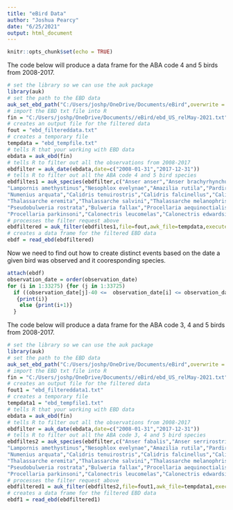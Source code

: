 ---
title: "eBird Data"
author: "Joshua Pearcy"
date: "6/25/2021"
output: html_document
---

```{r setup, include=FALSE}
knitr::opts_chunk$set(echo = TRUE)
```

The code below will produce a data frame for the ABA code 4 and 5 birds from 2008-2017. 

```{r}
# set the library so we can use the auk package
library(auk)
# set the path to the EBD data 
auk_set_ebd_path("C:/Users/joshp/OneDrive/Documents/eBird",overwrite = TRUE)
# import the EBD txt file into R
fin = "C:/Users/joshp/OneDrive/Documents//eBird/ebd_US_relMay-2021.txt"
# creates an output file for the filtered data
fout = "ebd_filtereddata.txt"
# creates a temporary file 
tempdata = "ebd_tempfile.txt"
# tells R that your working with EBD data
ebdata = auk_ebd(fin)
# tells R to filter out all the observations from 2008-2017
ebdfilter = auk_date(ebdata,date=c("2008-01-31","2017-12-31"))
# tells R to filter out all the ABA code 4 and 5 bird species
ebdfiltes1 = auk_species(ebdfilter,c("Anser anser","Anser brachyrhynchus","Branta leucopsis","Tadorna tadorna","Sibirionetta formosa","Spatula querquedula","Mareca falcata","Anas zonorhyncha","Anas bahamensis","Melanitta stejnegeri","Melanitta nigra","Columba palumbus","Patagioenas squamosa","Streptopelia orientalis","Streptopelia turtur","Geotrygon montana","Geotrygon chrysia","Zenaida aurita","Cuculus optatus","Caprimulgus jotaka","Streptoprocne zonaris","Hirundapus caudacutus","Apus apus","Apus pacificus","Tachornis phoenicobia","Anthracothorax prevostii",
"Lampornis amethystinus","Nesophlox evelynae","Amazilia rutila","Pardirallus maculatus","Aramides axillaris","Crex crex","Gallinula chloropus","Fulica atra","Heliornis fulica","Grus grus","Grus monacha","Burhinus bistriatus","Himantopus himantopus","Haematopus ostralegus","Vanellus vanellus","Pluvialis apricaria","Charadrius morinellus","Charadrius dubius","Charadrius leschenaultii","Charadrius collaris","Jacana spinosa","Numenius minutus","Numenius madagascariensis","Numenius tenuirostris",
"Numenius arquata","Calidris tenuirostris","Calidris falcinellus","Calidris minuta","Lymnocryptes minimus","Scolopax rusticola","Gallinago solitaria","Gallinago stenura","Tringa ochropus","Tringa erythropus","Tringa totanus","Tringa stagnatilis","Glareola maldivarum","Creagrus furcatus","Chroicocephalus cirrocephalus","Ichthyaetus ichthyaetus","Larus belcheri","Larus crassirostris","Larus michahellis","Larus dominicanus","Sternula albifrons","Phaetusa simplex","Chlidonias leucopterus","Chlidonias hybrida","Thalasseus bergii","Thalassarche chlororhynchos","Thalassarche cauta",
"Thalassarche eremita","Thalassarche salvini","Thalassarche melanophris","Phoebetria palpebrata","Diomedea exulans","Fregetta tropica","Hydrobates pelagicus","Macronectes halli","Pterodroma gouldi","Pterodroma solandri","Pterodroma neglecta","Pterodroma heraldica","Pterodroma madeira","Pterodroma longirostris",
"Pseudobulweria rostrata","Bulweria fallax","Procellaria aequinoctialis",
"Procellaria parkinsoni","Calonectris leucomelas","Calonectris edwardsii","Puffinus bryani","Puffinus baroli","Jabiru mycteria","Fregata ariel","Sula granti","Sula nebouxii","Ixobrychus sinensis","Tigrisoma mexicanum","Ardea cinerea","Ardea intermedia","Egretta eulophotes","Egretta garzetta","Egretta gularis","Ardeola bacchus","Eudocimus ruber","Harpagus bidentatus","Accipiter soloensis","Milvus migrans","Haliaeetus albicilla","Haliaeetus pelagicus","Geranospiza caerulescens","Buteogallus urubitinga","Rupornis magnirostris","Buteo rufinus","Otus sunia","Ciccaba virgata","Asio stygius","Ninox japonica","Euptilotis neoxenus","Upupa epops","Chloroceryle amazona","Jynx torquilla","Dendrocopos major","Micrastur semitorquatus","Falco tinnunculus","Falco vespertinus","Falco subbuteo","Rhynchopsitta pachyrhyncha","Tityra semifasciata","Pachyramphus major","Myiopagis viridicata","Elaenia albiceps","Myiarchus nuttingi","Myiozetetes similis","Legatus leucophaius","Empidonomus varius","Empidonomus aurantioatrocristatus","Tyrannus caudifasciatus","Mitrephanes phaeocercus","Contopus caribaeus","Empidonax affinis","Lanius cristatus","Lanius collurio","Vireo crassirostris","Vireo gundlachii","Vireo magister","Psilorhinus morio","Corvus monedula","Corvus imparatus","Tachycineta cyaneoviridis","Tachycineta albilinea","Progne tapera","Progne elegans","Progne chalybea","Progne cryptoleuca","Delichon urbicum","Thryophilus sinaloa","Phylloscopus trochilus","Phylloscopus collybita","Phylloscopus sibilatrix","Phylloscopus fuscatus","Phylloscopus proregulus","Phylloscopus inornatus","Phylloscopus examinandus","Sylvia curruca","Acrocephalus schoenobaenus","Acrocephalus dumetorum","Locustella lanceolata","Locustella fluviatilis","Muscicapa griseisticta","Muscicapa dauurica","Muscicapa striata","Muscicapa sibirica","Erithacus rubecula","Larvivora cyane","Larvivora sibilans","Tarsiger cyanurus","Ficedula narcissina","Ficedula mugimaki","Ficedula albicilla","Phoenicurus phoenicurus","Saxicola torquatus","Oenanthe pleschanka","Myadestes occidentalis","Catharus aurantiirostris","Catharus mexicanus","Turdus viscivorus","Turdus merula","Turdus eunomus","Turdus pilaris","Turdus iliacus","Turdus philomelos","Turdus assimilis","Turdus plumbeus","Ridgwayia pinicola","Melanotis caerulescens","Mimus gundlachii","Ptiliogonys cinereus","Prunella montanella","Lonchura malacca","Motacilla citreola","Motacilla cinerea","Anthus trivialis","Anthus gustavi","Fringilla coelebs","Coccothraustes coccothraustes","Carpodacus erythrinus","Carpodacus roseus","Pyrrhula pyrrhula","Leucosticte arctoa","Chloris sinica","Spinus spinus","Emberiza leucocephalos","Emberiza chrysophrys","Emberiza pusilla","Emberiza elegans","Emberiza aureola","Emberiza variabilis","Emberiza pallasi","Emberiza schoeniclus","Spizella wortheni","Icterus wagleri","Icterus pustulatus","Icterus abeillei","Agelaius humeralis","Oreothlypis superciliosa","Geothlypis poliocephala","Basileuterus culicivorus","Myioborus miniatus","Rhodothraupis celaeno","Pheucticus chrysopeplus","Cyanocompsa parellina","Cyanerpes cyaneus","Coereba flaveola","Melanospiza bicolor"))
# processes the filter request above
ebdfiltered = auk_filter(ebdfiltes1,file=fout,awk_file=tempdata,execute = TRUE,overwrite = TRUE)
# creates a data frame for the filtered EBD data
ebdf = read_ebd(ebdfiltered)
```

Now we need to find out how to create distinct events based on the date a given bird was observed and it cooresponding species.

```{r}
attach(ebdf)
observation_date = order(observation_date)
for (i in 1:33275) {for (j in 1:33725)
  if ((observation_date[j]-40 <=  observation_date[i] <= observation_date[j]+40)&(common_name[i] = common_name[j]))
   {print(i)}
    else {print(i+1)}
  }
```

The code below will produce a data frame for the ABA code 3, 4 and 5 birds from 2008-2017. 

```{r}
# set the library so we can use the auk package
library(auk)
# set the path to the EBD data 
auk_set_ebd_path("C:/Users/joshp/OneDrive/Documents/eBird",overwrite = TRUE)
# import the EBD txt file into R
fin = "C:/Users/joshp/OneDrive/Documents//eBird/ebd_US_relMay-2021.txt"
# creates an output file for the filtered data
fout1 = "ebd_filtereddata1.txt"
# creates a temporary file 
tempdata1 = "ebd_tempfile1.txt"
# tells R that your working with EBD data
ebdata = auk_ebd(fin)
# tells R to filter out all the observations from 2008-2017
ebdfilter = auk_date(ebdata,date=c("2008-01-31","2017-12-31"))
# tells R to filter out all the ABA code 3, 4 and 5 bird species
ebdfiltes2 = auk_species(ebdfilter,c("Anser fabalis","Anser serrirostris","Cygnus cygnus","Aythya ferina","Aythya fuligula","Mergellus albellus","Nomonyx dominicus","Phoenicopterus ruber","Pterocles exustus","Columbina talpacoti","Crotophaga ani","Cuculus canorus","Antrostomus ridgwayi","Aerodramus bartschi","Colibri thalassinus","Charadrius hiaticula","Charadrius mongolus","Limosa limosa","Calidris pugnax","Calidris acuminata","Calidris ferruginea","Calidris temminckii","Calidris subminuta","Calidris ruficollis","Gallinago gallinago","Xenus cinereus","Actitis hypoleucos","Tringa brevipes","Tringa nebularia","Stercorarius skua","Brachyramphus perdix","Synthliboramphus hypoleucus","Synthliboramphus craveri","Pagophila eburnea","Rhodostethia rosea","Larus livens","Larus schistisagus","Anous ceruleus","Phaethon aethereus","Phaethon rubricauda","Phoebastria albatrus","Pelagodroma marina","Pterodroma arminjoniana","Pterodroma ultima","Pterodroma cahow","Pterodroma externa","Pterodroma sandwichensis","Pterodroma cervicalis","Pterodroma hypoleuca","Pterodroma nigripennis","Pterodroma feae","Pterodroma cookii","Bulweria bulwerii","Ardenna carneipes","Puffinus nativitatis","Puffinus newelli","Fregata minor","Sula dactylatra","Chondrohierax uncinatus","Glaucidium brasilianum","Falco femoralis","Pachyramphus aglaiae","Myiarchus sagrae","Tyrannus savana","Vireo flavoviridis","Chasiempis ibidis","Poecile cinctus","Polioptila nigriceps","Acrocephalus familiaris","Calliope calliope","Myadestes palmeri","Turdus obscurus","Turdus rufopalliatus","Motacilla alba","Anthus hodgsoni","Anthus cervinus","Fringilla montifringilla","Oreomystis bairdi","Loxioides bailleui","Telespiza cantans","Telespiza ultima","Palmeria dolei","Pseudonestor xanthophrys","Hemignathus wilsoni","Loxops mana","Loxops caeruleirostris","Loxops coccineus","Serinus canaria","Plectrophenax hyperboreus","Emberiza rustica","Amphispiza quinquestriata","Spindalis zena","Molothrus bonariensis","Setophaga pitiayumi","Basileuterus rufifrons","Piranga bidentata","Tiaris olivaceus","Sporophila morelleti","Anser anser","Anser brachyrhynchus","Branta leucopsis","Tadorna tadorna","Sibirionetta formosa","Spatula querquedula","Mareca falcata","Anas zonorhyncha","Anas bahamensis","Melanitta stejnegeri","Melanitta nigra","Columba palumbus","Patagioenas squamosa","Streptopelia orientalis","Streptopelia turtur","Geotrygon montana","Geotrygon chrysia","Zenaida aurita","Cuculus optatus","Caprimulgus jotaka","Streptoprocne zonaris","Hirundapus caudacutus","Apus apus","Apus pacificus","Tachornis phoenicobia","Anthracothorax prevostii",
"Lampornis amethystinus","Nesophlox evelynae","Amazilia rutila","Pardirallus maculatus","Aramides axillaris","Crex crex","Gallinula chloropus","Fulica atra","Heliornis fulica","Grus grus","Grus monacha","Burhinus bistriatus","Himantopus himantopus","Haematopus ostralegus","Vanellus vanellus","Pluvialis apricaria","Charadrius morinellus","Charadrius dubius","Charadrius leschenaultii","Charadrius collaris","Jacana spinosa","Numenius minutus","Numenius madagascariensis","Numenius tenuirostris",
"Numenius arquata","Calidris tenuirostris","Calidris falcinellus","Calidris minuta","Lymnocryptes minimus","Scolopax rusticola","Gallinago solitaria","Gallinago stenura","Tringa ochropus","Tringa erythropus","Tringa totanus","Tringa stagnatilis","Glareola maldivarum","Creagrus furcatus","Chroicocephalus cirrocephalus","Ichthyaetus ichthyaetus","Larus belcheri","Larus crassirostris","Larus michahellis","Larus dominicanus","Sternula albifrons","Phaetusa simplex","Chlidonias leucopterus","Chlidonias hybrida","Thalasseus bergii","Thalassarche chlororhynchos","Thalassarche cauta",
"Thalassarche eremita","Thalassarche salvini","Thalassarche melanophris","Phoebetria palpebrata","Diomedea exulans","Fregetta tropica","Hydrobates pelagicus","Macronectes halli","Pterodroma gouldi","Pterodroma solandri","Pterodroma neglecta","Pterodroma heraldica","Pterodroma madeira","Pterodroma longirostris",
"Pseudobulweria rostrata","Bulweria fallax","Procellaria aequinoctialis",
"Procellaria parkinsoni","Calonectris leucomelas","Calonectris edwardsii","Puffinus bryani","Puffinus baroli","Jabiru mycteria","Fregata ariel","Sula granti","Sula nebouxii","Ixobrychus sinensis","Tigrisoma mexicanum","Ardea cinerea","Ardea intermedia","Egretta eulophotes","Egretta garzetta","Egretta gularis","Ardeola bacchus","Eudocimus ruber","Harpagus bidentatus","Accipiter soloensis","Milvus migrans","Haliaeetus albicilla","Haliaeetus pelagicus","Geranospiza caerulescens","Buteogallus urubitinga","Rupornis magnirostris","Buteo rufinus","Otus sunia","Ciccaba virgata","Asio stygius","Ninox japonica","Euptilotis neoxenus","Upupa epops","Chloroceryle amazona","Jynx torquilla","Dendrocopos major","Micrastur semitorquatus","Falco tinnunculus","Falco vespertinus","Falco subbuteo","Rhynchopsitta pachyrhyncha","Tityra semifasciata","Pachyramphus major","Myiopagis viridicata","Elaenia albiceps","Myiarchus nuttingi","Myiozetetes similis","Legatus leucophaius","Empidonomus varius","Empidonomus aurantioatrocristatus","Tyrannus caudifasciatus","Mitrephanes phaeocercus","Contopus caribaeus","Empidonax affinis","Lanius cristatus","Lanius collurio","Vireo crassirostris","Vireo gundlachii","Vireo magister","Psilorhinus morio","Corvus monedula","Corvus imparatus","Tachycineta cyaneoviridis","Tachycineta albilinea","Progne tapera","Progne elegans","Progne chalybea","Progne cryptoleuca","Delichon urbicum","Thryophilus sinaloa","Phylloscopus trochilus","Phylloscopus collybita","Phylloscopus sibilatrix","Phylloscopus fuscatus","Phylloscopus proregulus","Phylloscopus inornatus","Phylloscopus examinandus","Sylvia curruca","Acrocephalus schoenobaenus","Acrocephalus dumetorum","Locustella lanceolata","Locustella fluviatilis","Muscicapa griseisticta","Muscicapa dauurica","Muscicapa striata","Muscicapa sibirica","Erithacus rubecula","Larvivora cyane","Larvivora sibilans","Tarsiger cyanurus","Ficedula narcissina","Ficedula mugimaki","Ficedula albicilla","Phoenicurus phoenicurus","Saxicola torquatus","Oenanthe pleschanka","Myadestes occidentalis","Catharus aurantiirostris","Catharus mexicanus","Turdus viscivorus","Turdus merula","Turdus eunomus","Turdus pilaris","Turdus iliacus","Turdus philomelos","Turdus assimilis","Turdus plumbeus","Ridgwayia pinicola","Melanotis caerulescens","Mimus gundlachii","Ptiliogonys cinereus","Prunella montanella","Lonchura malacca","Motacilla citreola","Motacilla cinerea","Anthus trivialis","Anthus gustavi","Fringilla coelebs","Coccothraustes coccothraustes","Carpodacus erythrinus","Carpodacus roseus","Pyrrhula pyrrhula","Leucosticte arctoa","Chloris sinica","Spinus spinus","Emberiza leucocephalos","Emberiza chrysophrys","Emberiza pusilla","Emberiza elegans","Emberiza aureola","Emberiza variabilis","Emberiza pallasi","Emberiza schoeniclus","Spizella wortheni","Icterus wagleri","Icterus pustulatus","Icterus abeillei","Agelaius humeralis","Oreothlypis superciliosa","Geothlypis poliocephala","Basileuterus culicivorus","Myioborus miniatus","Rhodothraupis celaeno","Pheucticus chrysopeplus","Cyanocompsa parellina","Cyanerpes cyaneus","Coereba flaveola","Melanospiza bicolor"))
# processes the filter request above
ebdfiltered1 = auk_filter(ebdfiltes2,file=fout1,awk_file=tempdata1,execute = TRUE,overwrite = TRUE)
# creates a data frame for the filtered EBD data
ebdf1 = read_ebd(ebdfiltered1)
```

